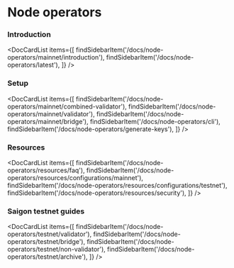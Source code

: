 
# Node operators
### Introduction

<DocCardList items={[
    findSidebarItem('/docs/node-operators/mainnet/introduction'),
    findSidebarItem('/docs/node-operators/latest'),
    ]} />

### Setup

<DocCardList items={[
    findSidebarItem('/docs/node-operators/mainnet/combined-validator'),
    findSidebarItem('/docs/node-operators/mainnet/validator'),
    findSidebarItem('/docs/node-operators/mainnet/bridge'),
    findSidebarItem('/docs/node-operators/cli'),
    findSidebarItem('/docs/node-operators/generate-keys'),
    ]} />

### Resources

<DocCardList items={[
    findSidebarItem('/docs/node-operators/resources/faq'),
    findSidebarItem('/docs/node-operators/resources/configurations/mainnet'),
    findSidebarItem('/docs/node-operators/resources/configurations/testnet'),
    findSidebarItem('/docs/node-operators/resources/security'),
    ]} />

### Saigon testnet guides

<DocCardList items={[
    findSidebarItem('/docs/node-operators/testnet/validator'),
    findSidebarItem('/docs/node-operators/testnet/bridge'),
    findSidebarItem('/docs/node-operators/testnet/non-validator'),
    findSidebarItem('/docs/node-operators/testnet/archive'),
    ]} />
